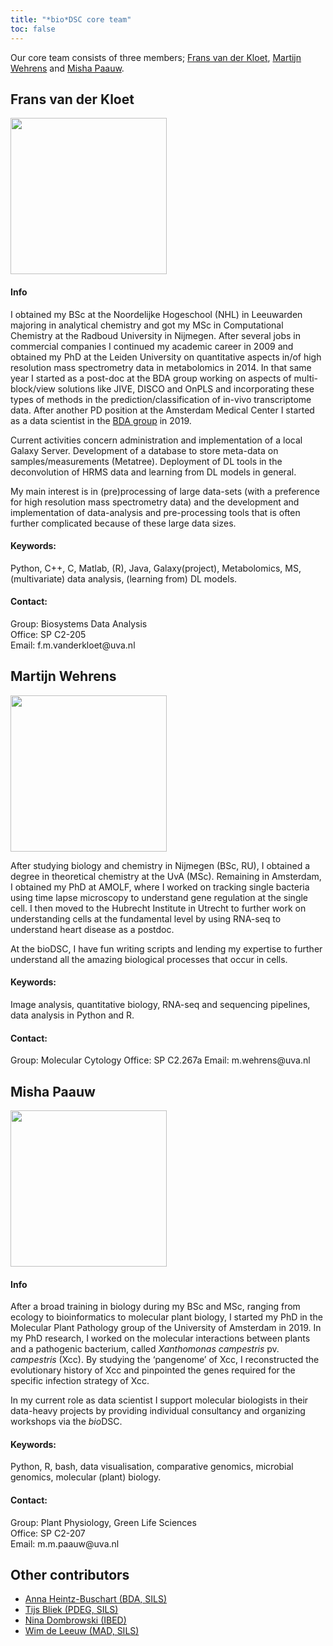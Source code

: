```yaml
---
title: "*bio*DSC core team"
toc: false
---
```


Our core team consists of three members; [Frans van der Kloet](#frans), [Martijn Wehrens](#martijn) and [Misha Paauw](#misha). 

<a name="frans"></a>

## Frans van der Kloet

<img src="images/frans.png" width="250" height="250" />

#### Info

I obtained my BSc at the Noordelijke Hogeschool (NHL) in Leeuwarden majoring in analytical chemistry and got my MSc in Computational Chemistry at the Radboud University in Nijmegen. After several jobs in commercial companies I continued my academic career in 2009 and obtained my PhD at the Leiden University on quantitative aspects in/of high resolution mass spectrometry data in metabolomics in 2014. In that same year I started as a post-doc at the BDA group working on aspects of multi-block/view solutions like JIVE, DISCO and OnPLS and incorporating these types of methods in the prediction/classification of in-vivo transcriptome data. After another PD position at the Amsterdam Medical Center I started as a data scientist in the [BDA group](https://bdagroup.nl){target="_blank"} in 2019. 

Current activities concern administration and implementation of a local Galaxy Server. Development of a database to store meta-data on samples/measurements (Metatree). Deployment of DL tools in the deconvolution of HRMS data and learning from DL models in general.

My main interest is in (pre)processing of large data-sets (with a preference for high resolution mass spectrometry data) and the development and implementation of data-analysis and pre-processing tools that is often further complicated because of these large data sizes.

#### Keywords:
Python, C++, C, Matlab, (R), Java, Galaxy(project), Metabolomics, MS, (multivariate) data analysis, (learning from) DL models.

#### Contact:
Group: Biosystems Data Analysis  
Office: SP C2-205  
Email: f.m.vanderkloet@uva.nl  

<a name="martijn"></a>

## Martijn Wehrens

<img src="images/Martijn-Wehrens-300x300.jpg" width="250" height="250" />

After studying biology and chemistry in Nijmegen (BSc, RU), I obtained a degree in theoretical chemistry at the UvA (MSc). Remaining in Amsterdam, I obtained my PhD at AMOLF, where I worked on tracking single bacteria using time lapse microscopy to understand gene regulation at the single cell. I then moved to the Hubrecht Institute in Utrecht to further work on understanding cells at the fundamental level by using RNA-seq to understand heart disease as a postdoc.

At the bioDSC, I have fun writing scripts and lending my expertise to further understand all the amazing biological processes that occur in cells.

#### Keywords:

Image analysis, quantitative biology, RNA-seq and sequencing pipelines, data analysis in Python and R.

#### Contact:
Group: Molecular Cytology
Office: SP C2.267a
Email: m.wehrens@uva.nl  

<a name="misha"></a>

## Misha Paauw

<img src="images/Misha-Paauw-300x300.jpg" width="250" height="250" />

#### Info
After a broad training in biology during my BSc and MSc, ranging from ecology to bioinformatics to molecular plant biology, I started my PhD in the Molecular Plant Pathology group of the University of Amsterdam in 2019. In my PhD research, I worked on the molecular interactions between plants and a pathogenic bacterium, called *Xanthomonas campestris* pv. *campestris* (Xcc). By studying the 'pangenome' of Xcc, I reconstructed the evolutionary history of Xcc and pinpointed the genes required for the specific infection strategy of Xcc.

In my current role as data scientist I support molecular biologists in their data-heavy projects by providing individual consultancy and organizing workshops via the *bio*DSC.

#### Keywords:
Python, R, bash, data visualisation, comparative genomics, microbial genomics, molecular (plant) biology.

#### Contact:
Group: Plant Physiology, Green Life Sciences  
Office: SP C2-207  
Email: m.m.paauw@uva.nl  

## Other contributors

- [Anna Heintz-Buschart (BDA, SILS)](https://bdagroup.nl/?employee=anna-heintz-buschart){target="_blank"}
- [Tijs Bliek (PDEG, SILS)](https://www.uva.nl/profiel/b/l/m.bliek/m.bliek.html){target="_blank"}
- [Nina Dombrowski (IBED)](https://www.uva.nl/en/profile/d/o/n.dombrowski/n.dombrowski.html){target="_blank"}
- [Wim de Leeuw (MAD, SILS)](https://www.uva.nl/profiel/l/e/w.c.deleeuw/w.c.deleeuw.html){target="_blank"}